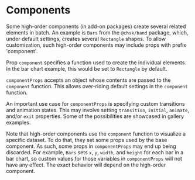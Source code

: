 
<Meta title="Core/Props/Components" />

# Components

Some high-order components (in add-on packages) create several related elements in batch.
An example is `Bars` from the `@chsk/band` package, which, under default settings, creates several `Rectangle` shapes.
To allow customization, such high-order components may include props with prefix 'component'.

<ArgTypes of={MockComponent} />

Prop `component` specifies a function used to create the individual elements.
In the bar chart example, this would be set to `Rectangle` by default.

`componentProps` accepts an object whose contents are passed to the `component` function.
This allows over-riding default settings in the `component` function.

An important use case for `componentProps` is specifying custom transitions and animation states.
This may involve setting `transition`, `initial`, `animate`, and/or `exit` properties.
Some of the possibilities are showcased in gallery examples.

Note that high-order components use the `component` function to visualize a specific dataset.
To do that, they set some props used by the base component.
As such, some props in `componentProps` may end up being discarded.
For example, `Bars` sets `x`, `y`, `width`, and `height` for each bar in a bar chart,
so custom values for those variables in `componentProps` will not have any effect.
The exact behavior will depend on the high-order component.
